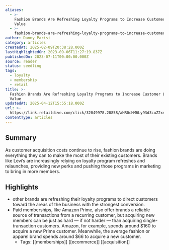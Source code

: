 ```yaml
---
aliases:
  - >-
    Fashion Brands Are Refreshing Loyalty Programs to Increase Customer Lifetime
    Value
  - >-
    fashion-brands-are-refreshing-loyalty-programs-to-increase-customer-lifetime-value-2
author: Danny Parisi
category: articles
createdAt: 2025-02-09T20:38:28.000Z
lastHighlightedOn: 2023-09-06T11:27:19.837Z
publishedOn: 2023-07-11T00:00:00.000Z
source: reader
status: seedling
tags:
  - loyalty
  - membership
  - retail
title: >-
  Fashion Brands Are Refreshing Loyalty Programs to Increase Customer Lifetime
  Value
updatedAt: 2025-04-12T15:55:18.000Z
url: >-
  https://link.retaildive.com/click/32049978.20858/aHR0cHM6Ly93d3cuZ2xvc3N5LmNvL2Zhc2hpb24vZmFzaGlvbi1icmFuZHMtYXJlLXJlZnJlc2hpbmctbG95YWx0eS1wcm9ncmFtcy10by1pbmNyZWFzZS1jdXN0b21lci1saWZldGltZS12YWx1ZS8_dXRtX2NhbXBhaWduPWdsb3NzeWRpcyZ1dG1fbWVkaXVtPXJzcyZ1dG1fc291cmNlPWdlbmVyYWwtcnNz/637e582e0821e0a3d7090092Bc647a713
contentType: articles
---
```

## Summary

As customer acquisition costs continue to rise, fashion brands are doing everything they can to make the most of their existing customers. Brands like Levi’s are increasingly relying on loyalty program refreshes and relaunches, providing new perks and pushing those programs in marketing to bring in more members.

## Highlights

- other brands are refreshing their loyalty programs to direct customers toward the areas of the business with the strongest conversion.
- Paid memberships, like Amazon Prime, also offer brands a reliable source of transactions from a recurring customer, but acquiring new members can be just as hard — if not harder — than acquiring single-transaction customers. Amazon, for example, spends around $160 to acquire a new Prime customer. Meanwhile, the average fashion or apparel brand spends around $66 to acquire a new customer.
    - Tags: [[memberships]] [[ecommerce]] [[acquisition]]
